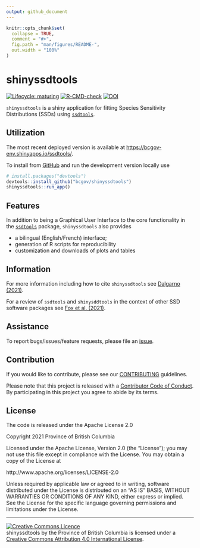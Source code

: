 ```yaml
---
output: github_document
---
```


<!-- README.md is generated from README.Rmd. Please edit that file -->

```r
knitr::opts_chunk$set(
  collapse = TRUE,
  comment = "#>",
  fig.path = "man/figures/README-",
  out.width = "100%"
)
```

# shinyssdtools

<!-- badges: start -->
[![Lifecycle: maturing](https://img.shields.io/badge/Lifecycle-Maturing-007EC6)](https://github.com/bcgov/repomountie/blob/master/doc/lifecycle-badges.md)
[![R-CMD-check](https://github.com/bcgov/shinyssdtools/workflows/R-CMD-check/badge.svg)](https://github.com/bcgov/shinyssdtools/actions)
[![DOI](https://joss.theoj.org/papers/10.21105/joss.02848/status.svg)](https://doi.org/10.21105/joss.02848)
<!-- badges: end -->

`shinyssdtools` is a shiny application for fitting Species Sensitivity Distributions (SSDs) using [`ssdtools`](https://github.com/bcgov/ssdtools).

## Utilization

The most recent deployed version is available at <https://bcgov-env.shinyapps.io/ssdtools/>.

To install from [GitHub](https://github.com/bcgov/shinyssdtools) and run the development version locally use

``` r
# install.packages("devtools")
devtools::install_github("bcgov/shinyssdtools")
shinyssdtools::run_app()
```

## Features

In addition to being a Graphical User Interface to the core functionality in the [`ssdtools`](https://github.com/bcgov/ssdtools) package, `shinyssdtools` also provides 

- a bilingual (English/French) interface;
- generation of R scripts for reproducibility
- customization and downloads of plots and tables

## Information

For more information including how to cite `shinyssdtools` see [Dalgarno (2021)](https://doi.org/10.21105/joss.02848).

For a review of `ssdtools` and `shinysddtools` in the context of other SSD software packages see [Fox et al. (2021)](https://onlinelibrary.wiley.com/doi/10.1002/etc.4925).

## Assistance

To report bugs/issues/feature requests, please file an [issue](https://github.com/bcgov/shinyssdtools/issues/).

## Contribution

If you would like to contribute, please see our [CONTRIBUTING](CONTRIBUTING.md) guidelines.

Please note that this project is released with a [Contributor Code of Conduct](https://github.com/bcgov/shinyssdtools/blob/master/.github/CONTRIBUTING.md). By participating in this project you agree to abide by its terms.

## License

The code is released under the Apache License 2.0

Copyright 2021 Province of British Columbia

Licensed under the Apache License, Version 2.0 (the "License");
you may not use this file except in compliance with the License.
You may obtain a copy of the License at 

http://www.apache.org/licenses/LICENSE-2.0

Unless required by applicable law or agreed to in writing, software
distributed under the License is distributed on an "AS IS" BASIS,
WITHOUT WARRANTIES OR CONDITIONS OF ANY KIND, either express or implied.
See the License for the specific language governing permissions and
limitations under the License.

-----

<a rel="license" href="https://creativecommons.org/licenses/by/4.0/"><img alt="Creative Commons Licence"
style="border-width:0" src="https://i.creativecommons.org/l/by/4.0/80x15.png" /></a><br /><span
xmlns:dct="http://purl.org/dc/terms/" property="dct:title">shinyssdtools</span> by <span
xmlns:cc="http://creativecommons.org/ns#" property="cc:attributionName">the Province of British Columbia
</span> is licensed under a <a rel="license" href="https://creativecommons.org/licenses/by/4.0/">
Creative Commons Attribution 4.0 International License</a>.
